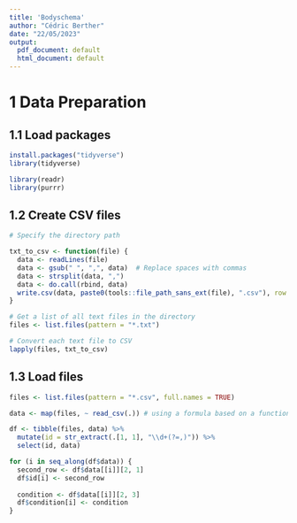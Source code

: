 ```yaml
---
title: 'Bodyschema'
author: "Cédric Berther"
date: "22/05/2023"
output:
  pdf_document: default
  html_document: default
---
```


#   1 Data Preparation

##  1.1 Load packages

```r
install.packages("tidyverse") 
library(tidyverse) 

library(readr)
library(purrr)


```

##  1.2 Create CSV files

```r
# Specify the directory path

txt_to_csv <- function(file) {
  data <- readLines(file)
  data <- gsub(" ", ",", data)  # Replace spaces with commas
  data <- strsplit(data, ",")
  data <- do.call(rbind, data)
  write.csv(data, paste0(tools::file_path_sans_ext(file), ".csv"), row.names = FALSE)
}

# Get a list of all text files in the directory
files <- list.files(pattern = "*.txt")

# Convert each text file to CSV
lapply(files, txt_to_csv)

```

##  1.3 Load files

```r

files <- list.files(pattern = "*.csv", full.names = TRUE)

data <- map(files, ~ read_csv(.)) # using a formula based on a function

df <- tibble(files, data) %>%  
  mutate(id = str_extract(.[1, 1], "\\d+(?=,)")) %>% 
  select(id, data)

for (i in seq_along(df$data)) {
  second_row <- df$data[[i]][2, 1]
  df$id[i] <- second_row
  
  condition <- df$data[[i]][2, 3]
  df$condition[i] <- condition
}

```